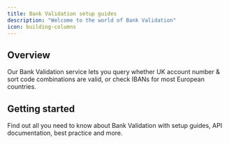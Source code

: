 ```yaml
---
title: Bank Validation setup guides
description: "Welcome to the world of Bank Validation"
icon: building-columns
---
```

## Overview

Our Bank Validation service lets you query whether UK account number & sort code combinations are valid, or check IBANs for most European countries. 

## Getting started
Find out all you need to know about Bank Validation with setup guides, API documentation, best practice and more.
